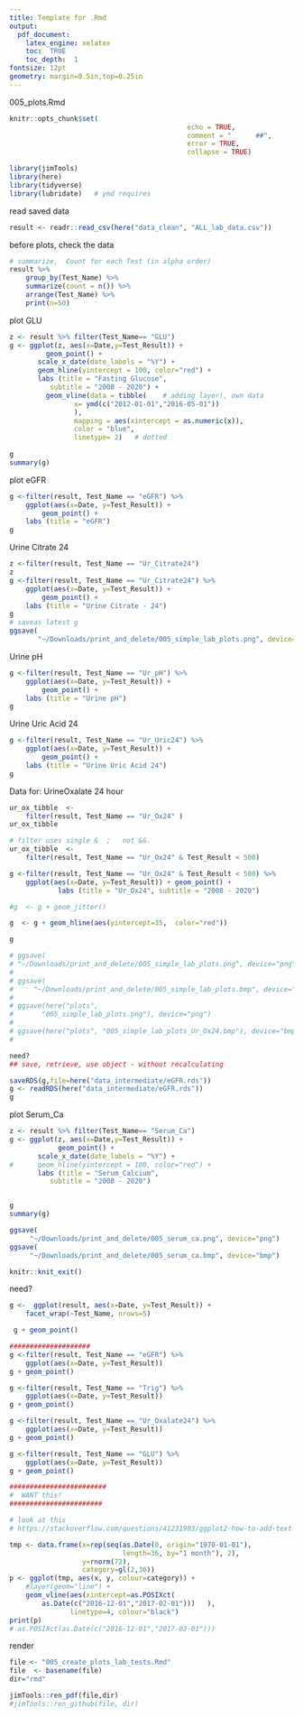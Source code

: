 ```yaml
---
title: Template for .Rmd
output: 
  pdf_document:
    latex_engine: xelatex
    toc:  TRUE
    toc_depth:  1
fontsize: 12pt
geometry: margin=0.5in,top=0.25in
---
```


<!-- Need X11
-->

005_plots.Rmd

```r
knitr::opts_chunk$set(
											echo = TRUE,  
											comment = "      ##",  
											error = TRUE, 
											collapse = TRUE)
```

```r
library(jimTools)
library(here)
library(tidyverse)
library(lubridate)   # ymd requires
```
<!-- RENDER?   SEE BOTTOM -->

read saved data
```r
result <- readr::read_csv(here("data_clean", "ALL_lab_data.csv"))
```

before plots, check the data
```r
# summarize,  Count for each Test (in alpha order)
result %>% 
	group_by(Test_Name) %>% 
	summarize(count = n()) %>% 
	arrange(Test_Name) %>% 
	print(n=50)
```
plot GLU
```r
z <- result %>% filter(Test_Name== "GLU")
g <- ggplot(z, aes(x=Date,y=Test_Result)) +
	     geom_point() +
       scale_x_date(date_labels = "%Y") +
       geom_hline(yintercept = 100, color="red") +
       labs (title = "Fasting Glucose",
          subtitle = "2008 - 2020") +
	     geom_vline(data = tibble(    # adding layer!, own data
				x= ymd(c("2012-01-01","2016-05-01"))
				),
				mapping = aes(xintercept = as.numeric(x)),
				color = "blue",
				linetype= 2)   # dotted
            
g
summary(g)

```


plot eGFR
```r
g <-filter(result, Test_Name == "eGFR") %>% 
    ggplot(aes(x=Date, y=Test_Result)) +
		geom_point() +
    labs (title = "eGFR")
g
```

Urine Citrate 24
```r
z <-filter(result, Test_Name == "Ur_Citrate24") 
z
g <-filter(result, Test_Name == "Ur_Citrate24") %>% 
    ggplot(aes(x=Date, y=Test_Result)) +
		geom_point() +
    labs (title = "Urine Citrate - 24")
g
# saveas latest g 
ggsave(
       "~/Downloads/print_and_delete/005_simple_lab_plots.png", device="png")

```
Urine pH
```r
g <-filter(result, Test_Name == "Ur_pH") %>% 
    ggplot(aes(x=Date, y=Test_Result)) +
		geom_point() +
    labs (title = "Urine pH")
g
```
Urine Uric Acid 24 
```r
g <-filter(result, Test_Name == "Ur_Uric24") %>% 
    ggplot(aes(x=Date, y=Test_Result)) +
		geom_point() +
    labs (title = "Urine Uric Acid 24")
g
```
\newpage


Data for:   UrineOxalate 24 hour 
```r
ur_ox_tibble  <- 
	filter(result, Test_Name == "Ur_Ox24" )
ur_ox_tibble
```
\newpage


```r
# filter uses single &  ;   not &&. 
ur_ox_tibble  <- 
	filter(result, Test_Name == "Ur_Ox24" & Test_Result < 500)

g <-filter(result, Test_Name == "Ur_Ox24" & Test_Result < 500) %>% 
    ggplot(aes(x=Date, y=Test_Result)) + geom_point() +
    		labs (title = "Ur_Ox24", subtitle = "2008 - 2020") 

#g  <- g + geom_jitter()

g  <- g + geom_hline(aes(yintercept=35,  color="red"))

g 

# ggsave(
# "~/Downloads/print_and_delete/005_simple_lab_plots.png", device="png")
# 
# ggsave(
#     "~/Downloads/print_and_delete/005_simple_lab_plots.bmp", device="bmp")
# 
# ggsave(here("plots", 
#       "005_simple_lab_plots.png"), device="png")
# 
# ggsave(here("plots", "005_simple_lab_plots_Ur_Ox24.bmp"), device="bmp")
# 
```

```r
need?
## save, retrieve, use object - without recalculating

saveRDS(g,file=here("data_intermediate/eGFR.rds"))
g <- readRDS(here("data_intermediate/eGFR.rds"))
g
```

plot Serum_Ca
```r
z <- result %>% filter(Test_Name== "Serum_Ca")
g <- ggplot(z, aes(x=Date,y=Test_Result)) +
			geom_point() +
       scale_x_date(date_labels = "%Y") +
#      geom_hline(yintercept = 100, color="red") +
       labs (title = "Serum_Calcium",
          subtitle = "2008 - 2020") 


g
summary(g)

ggsave(
     "~/Downloads/print_and_delete/005_serum_ca.png", device="png")
ggsave(
     "~/Downloads/print_and_delete/005_serum_ca.bmp", device="bmp")
```

```r
knitr::knit_exit()
```

need?
```r

g <-  ggplot(result, aes(x=Date, y=Test_Result)) +
    facet_wrap(~Test_Name, nrows=5)

 g + geom_point()

####################
g <-filter(result, Test_Name == "eGFR") %>% 
    ggplot(aes(x=Date, y=Test_Result))
g + geom_point()

g <-filter(result, Test_Name == "Trig") %>% 
    ggplot(aes(x=Date, y=Test_Result))
g + geom_point()

g <-filter(result, Test_Name == "Ur_Oxalate24") %>% 
    ggplot(aes(x=Date, y=Test_Result))
g + geom_point()

g <-filter(result, Test_Name == "GLU") %>% 
    ggplot(aes(x=Date, y=Test_Result))
g + geom_point()

########################
#  WANT this!
#######################

# look at this
# https://stackoverflow.com/questions/41231903/ggplot2-how-to-add-text-to-multiple-vertical-lines-geom-vlines-on-a-time-x-ax?noredirect=1&lq=1

tmp <- data.frame(x=rep(seq(as.Date(0, origin="1970-01-01"),
							length=36, by="1 month"), 2),
				  y=rnorm(72),
				  category=gl(2,36))
p <- ggplot(tmp, aes(x, y, colour=category)) +
	#layer(geom="line") +
	geom_vline(aes(xintercept=as.POSIXct(
		as.Date(c("2016-12-01","2017-02-01")))   ),
			   linetype=4, colour="black")
print(p)
# as.POSIXct(as.Date(c("2016-12-01","2017-02-01")))
```

render
```r
file <- "005_create_plots_lab_tests.Rmd"
file  <- basename(file)
dir="rmd"

jimTools::ren_pdf(file,dir)
#jimTools::ren_github(file, dir)
```
